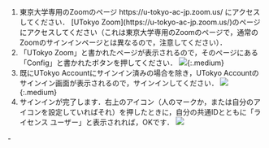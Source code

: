 
1. <If cond={props.big}>
     <Fragment>東京大学専用のZoomのページ https://u-tokyo-ac-jp.zoom.us/ にアクセスしてください．</Fragment>
     <Fragment slot="else">[UTokyo Zoom](https://u-tokyo-ac-jp.zoom.us/)のページにアクセスしてください（これは東京大学専用のZoomのページで，通常のZoomのサインインページとは異なるので，注意してください）．</Fragment>
   </If>
2. 「UTokyo Zoom」と書かれたページが表示されるので，そのページにある「Config」と書かれたボタンを押してください．
   <If cond={props.big}>
     ![](/zoom/signin/1.png){:.medium}
   </If>
   <If cond={props.inlineHelp}>
     <SigninBrowserHelp big={props.big} inline />
   </If>
3. 既にUTokyo Accountにサインイン済みの場合を除き，UTokyo Accountのサインイン画面が表示されるので，サインインしてください．
   <If cond={props.big}>
     ![](/zoom/signin/2.png){:.medium}
   </If>
4. サインインが完了します．右上のアイコン（人のマークか，または自分のアイコンを設定していればそれ）を押したときに，自分の共通IDとともに「ライセンス ユーザー」と表示されれば，OKです．
   <If cond={props.big}>
     ![](/zoom/signin/license.png)
   </If>

<If cond={props.inlineHelp}>
  <Support lang="ja" show={props.support} />
  <Fragment slot="else">
    - <SigninBrowserHelp support={props.support} />
  </Fragment>
</If>
